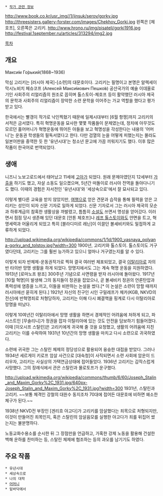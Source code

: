  * [[작가 관련 정보]]

http://www.book.co.kr/usr_img//1/jinsuk/serov/gorky.jpg
http://threesisters.gallery-forster.com/images/Chekhov_Gorki.jpg
왼쪽은 [체호프], 오른쪽은 고리키. 
http://www.hrono.ru/img/pisateli/gorki1916.jpg
http://festival.1september.ru/articles/313294/img2.jpg


[[목차]]
== 개요 ==
Макси́м Го́рький(1868~1936)

막심 고리키는 [러시아 제국]-[소련]의 대문호이다. 고리키는 필명이고 본명은 알렉세이 막시노비치 페슈코프 (Алексе́й Макси́мович Пешко́в) 공산국가의 예술 이데올로기인 사회주의 리얼리즘의 원조로 꼽히며 톨스토이-체호프 등이 활약했던 러시아 제국의 문학과 사회주의 리얼리즘이 장악한 소련 문학을 이어주는 가교 역할을 했다고 평가받고 있다.

한국에서는 빨갱이 작가로 낙인찍혔기 때문에 일제시대부터 [6월 항쟁]까지 고리키의 서적은 금서였다. 특히 혁명운동을 묘사한 몇몇 작품들이 문제였는데, 정치에 아무것도 모르던 홀어머니가 혁명운동에 뛰어든 아들을 보고 혁명성을 각성한다는 내용의 '어머니'는 운동권 학생들의 필독서였다고 한다. 다만 검열의 눈을 어떻게 피했는지는 몰라도 일본어판을 중역한 듯 한 '유년시대'는 청소년 문고에 가끔 끼워지기도 했다. 이후 많은 작품이 한국어로 번역되었다.

== 생애 ==
니즈니 노보고로드에서 태어났고 11세에 [[고아]]가 되었다. 원래 문제아였던지 12세부터 [[가출]]을 하기도 했고, 자살 소동도 일으켰으며, 5년간 떠돌이로 러시아 전역을 돌아다니기도 했다. 이때의 경험은 자서전인 '유년시대'와 '세상속으로'에서 잘 묘사되고 있다.  

이렇게 별다른 교육을 받지 않았지만, [[여행]]으로 얻은 견문과 습작을 통해 필력을 얻은 고리키는 성인이 되자 신문 기자로 일하게 되었다. 신문 기자로서 그는 러시아 제국의 모순과 하류계급의 참혹한 생활상을 까발렸고, 틈틈히 [[소설]]도 쓰면서 명성을 얻어갔다. 이러면서 점점 당시 생존해 있던 대문호 [안톤 체호프]나 [[레프 톨스토이]]와도 안면을 트고, 혁명세력과 어울리게 되었고 특히 [블라디미르 레닌]이 이끌던 볼셰비키와도 밀접하게 교류하게 되었다.

http://upload.wikimedia.org/wikipedia/commons/1/1d/1900_yasnaya_polyana-gorky_and_tolstoy.jpg?width=300
1900년, 고리키와 톨스토이. 톨스토이도 거구였다던데, 고리키는 그를 훨씬 능가하고 있으니 얼마나 거구였는지를 알 수 있다.

이렇게 되자 반체제-운동권작가로 찍혀 결국 여러번 체포되었고, 결국 [[이탈리아]]로 자의반 타의반 망명 생활을 하게 되었다. 망명지에서도 그는 계속 혁명 운동을 지원하였다. 1913년 [로마노프 왕조] 300주년 기념으로 사면령을 받자 러시아에 돌아왔다. 1917년 [10월 혁명]이 발생해 그의 동지들이 정권을 잡았으나, 곧 볼셰비키 정권의 언론탄압과 폭력성에 염증을 느끼고, 이들을 비판하는 논설을 썼다.[* 이 논설은 소련이 망할 때까지 러시아에선 묻히게 된다.] 1921년 자신의 친구인 시인 구밀레프가 체카(KGB, NKVD의 전신)에 반혁명죄로 처형당하자, 고리키는 이해 다시 폐결핵을 핑계로 다시 이탈리아로 망명을 떠났다. 

이렇게 10여년간 이탈리아에서 망명 생활을 하면서 경제적인 어려움에 처하게 되고, 파시스트인 [무솔리니]가 정권을 잡자 이탈리아에 있는 것도 안전을 담보하기 힘들어졌다. 이때 [이오시프 스탈린]은 고리키에게 귀국해 줄 것을 요청했고, 생활의 어려움에 지친 고리키는 이를 수락하여 1931년 10년간의 망명 생활을 마치고 다시 소련으로 귀국하였다.

소련에 귀국한 그는 스탈린 체제의 정당성으로 활용되어 융숭한 대접을 받았다. 그러나 1934년 세르게이 키로프 암살 사건으로 [대숙청]이 사직되면서 소련 사회에 암운이 드리우자, 고리키는 사실상의 가택연금상태에 접어들었다. 1936년 고리키는 갑작스럽게 사망했다. 그의 장례식에서 관은 스탈린과 몰로토프가 운구했다. 

http://upload.wikimedia.org/wikipedia/commons/thumb/6/60/Joseph_Stalin_and_Maxim_Gorky%2C_1931.jpg/640px-Joseph_Stalin_and_Maxim_Gorky%2C_1931.jpg?width=300
1931년, 스탈린과 고리키. ~~보통 체격인 강철의 대원수 동지조차 70대에 접어든 대문호에 비하면 왜소한 체구가 된다.~~ 

1938년 NKVD전 부장인 [겐리흐 야고다]가 고리키를 암살했다는 죄목으로 처형되지만, 이것이 만들어진 죄목인지, 혹은 스탈린의 암살음모를 실행한 야고다가 죄를 뒤집어 썼는지는 불분명하다. 

노동교화수용소를 순시한 뒤 그 장점만을 언급하고, 가혹한 강제 노동을 활용해 건설한 백해 운하를 찬미하는 등, 스탈린 체제에 협조하는 등의 과오를 남기기도 하였다.

== 주요 작품 ==
 * 유년시대
 * 세상속으로
 * 나의 대학
 * [[어머니#s-6.2.1|어머니]]
 * 밑바닥에서
